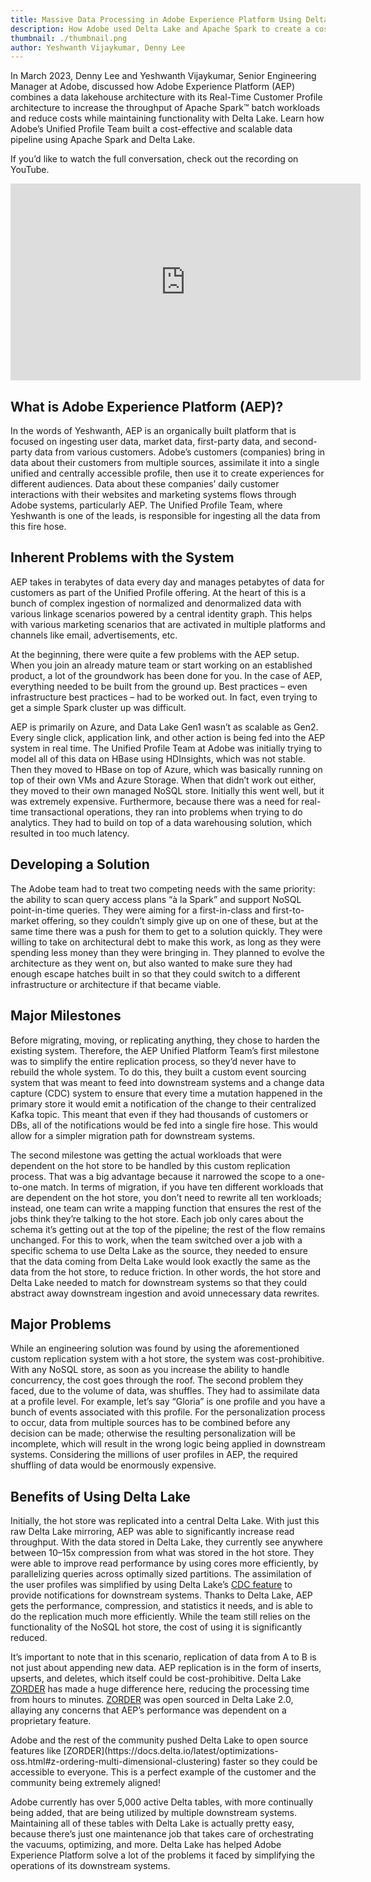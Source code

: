 ```yaml
---
title: Massive Data Processing in Adobe Experience Platform Using Delta Lake
description: How Adobe used Delta Lake and Apache Spark to create a cost-effective and scalable data pipeline
thumbnail: ./thumbnail.png
author: Yeshwanth Vijaykumar, Denny Lee
---
```


In March 2023, Denny Lee and Yeshwanth Vijaykumar, Senior Engineering Manager at Adobe, discussed how Adobe Experience Platform (AEP) combines a data lakehouse architecture with its Real-Time Customer Profile architecture to increase the throughput of Apache Spark™ batch workloads and reduce costs while maintaining functionality with Delta Lake. Learn how Adobe’s Unified Profile Team built a cost-effective and scalable data pipeline using Apache Spark and Delta Lake.

If you’d like to watch the full conversation, check out the recording on YouTube.

<iframe
  width="560"
  height="315"
  src="https://www.youtube.com/embed/TKcL_qy44Ik"
  title="YouTube video player"
  frameborder="0"
  allow="accelerometer; autoplay; clipboard-write; encrypted-media; gyroscope; picture-in-picture; web-share"
  allowfullscreen
></iframe>

## What is Adobe Experience Platform (AEP)?

In the words of Yeshwanth, AEP is an organically built platform that is focused on ingesting user data, market data, first-party data, and second-party data from various customers. Adobe’s customers (companies) bring in data about their customers from multiple sources, assimilate it into a single unified and centrally accessible profile, then use it to create experiences for different audiences. Data about these companies’ daily customer interactions with their websites and marketing systems flows through Adobe systems, particularly AEP. The Unified Profile Team, where Yeshwanth is one of the leads, is responsible for ingesting all the data from this fire hose.

## Inherent Problems with the System

AEP takes in terabytes of data every day and manages petabytes of data for customers as part of the Unified Profile offering. At the heart of this is a bunch of complex ingestion of normalized and denormalized data with various linkage scenarios powered by a central identity graph. This helps with various marketing scenarios that are activated in multiple platforms and channels like email, advertisements, etc.

At the beginning, there were quite a few problems with the AEP setup. When you join an already mature team or start working on an established product, a lot of the groundwork has been done for you. In the case of AEP, everything needed to be built from the ground up. Best practices – even infrastructure best practices – had to be worked out. In fact, even trying to get a simple Spark cluster up was difficult.

AEP is primarily on Azure, and Data Lake Gen1 wasn’t as scalable as Gen2. Every single click, application link, and other action is being fed into the AEP system in real time. The Unified Profile Team at Adobe was initially trying to model all of this data on HBase using HDInsights, which was not stable. Then they moved to HBase on top of Azure, which was basically running on top of their own VMs and Azure Storage. When that didn’t work out either, they moved to their own managed NoSQL store. Initially this went well, but it was extremely expensive. Furthermore, because there was a need for real-time transactional operations, they ran into problems when trying to do analytics. They had to build on top of a data warehousing solution, which resulted in too much latency.

## Developing a Solution

The Adobe team had to treat two competing needs with the same priority: the ability to scan query access plans “à la Spark” and support NoSQL point-in-time queries. They were aiming for a first-in-class and first-to-market offering, so they couldn’t simply give up on one of these, but at the same time there was a push for them to get to a solution quickly. They were willing to take on architectural debt to make this work, as long as they were spending less money than they were bringing in. They planned to evolve the architecture as they went on, but also wanted to make sure they had enough escape hatches built in so that they could switch to a different infrastructure or architecture if that became viable.

## Major Milestones

Before migrating, moving, or replicating anything, they chose to harden the existing system. Therefore, the AEP Unified Platform Team’s first milestone was to simplify the entire replication process, so they’d never have to rebuild the whole system. To do this, they built a custom event sourcing system that was meant to feed into downstream systems and a change data capture (CDC) system to ensure that every time a mutation happened in the primary store it would emit a notification of the change to their centralized Kafka topic. This meant that even if they had thousands of customers or DBs, all of the notifications would be fed into a single fire hose. This would allow for a simpler migration path for downstream systems.

The second milestone was getting the actual workloads that were dependent on the hot store to be handled by this custom replication process. That was a big advantage because it narrowed the scope to a one-to-one match. In terms of migration, if you have ten different workloads that are dependent on the hot store, you don’t need to rewrite all ten workloads; instead, one team can write a mapping function that ensures the rest of the jobs think they’re talking to the hot store. Each job only cares about the schema it’s getting out at the top of the pipeline; the rest of the flow remains unchanged. For this to work, when the team switched over a job with a specific schema to use Delta Lake as the source, they needed to ensure that the data coming from Delta Lake would look exactly the same as the data from the hot store, to reduce friction. In other words, the hot store and Delta Lake needed to match for downstream systems so that they could abstract away downstream ingestion and avoid unnecessary data rewrites.

## Major Problems

While an engineering solution was found by using the aforementioned custom replication system with a hot store, the system was cost-prohibitive. With any NoSQL store, as soon as you increase the ability to handle concurrency, the cost goes through the roof. The second problem they faced, due to the volume of data, was shuffles. They had to assimilate data at a profile level. For example, let’s say “Gloria” is one profile and you have a bunch of events associated with this profile. For the personalization process to occur, data from multiple sources has to be combined before any decision can be made; otherwise the resulting personalization will be incomplete, which will result in the wrong logic being applied in downstream systems. Considering the millions of user profiles in AEP, the required shuffling of data would be enormously expensive.

## Benefits of Using Delta Lake

Initially, the hot store was replicated into a central Delta Lake. With just this raw Delta Lake mirroring, AEP was able to significantly increase read throughput. With the data stored in Delta Lake, they currently see anywhere between 10–15x compression from what was stored in the hot store. They were able to improve read performance by using cores more efficiently, by parallelizing queries across optimally sized partitions. The assimilation of the user profiles was simplified by using Delta Lake’s [CDC feature](https://docs.delta.io/latest/delta-change-data-feed.html#change-data-feed) to provide notifications for downstream systems. Thanks to Delta Lake, AEP gets the performance, compression, and statistics it needs, and is able to do the replication much more efficiently. While the team still relies on the functionality of the NoSQL hot store, the cost of using it is significantly reduced.

It’s important to note that in this scenario, replication of data from A to B is not just about appending new data. AEP replication is in the form of inserts, upserts, and deletes, which itself could be cost-prohibitive. Delta Lake [ZORDER](https://docs.delta.io/latest/optimizations-oss.html#z-ordering-multi-dimensional-clustering) has made a huge difference here, reducing the processing time from hours to minutes. [ZORDER](https://docs.delta.io/latest/optimizations-oss.html#z-ordering-multi-dimensional-clustering) was open sourced in Delta Lake 2.0, allaying any concerns that AEP’s performance was dependent on a proprietary feature.

<Info title="" level="info">
  Adobe and the rest of the community pushed Delta Lake to open source features
  like
  [ZORDER](https://docs.delta.io/latest/optimizations-oss.html#z-ordering-multi-dimensional-clustering)
  faster so they could be accessible to everyone. This is a perfect example of
  the customer and the community being extremely aligned!
</Info>

Adobe currently has over 5,000 active Delta tables, with more continually being added, that are being utilized by multiple downstream systems. Maintaining all of these tables with Delta Lake is actually pretty easy, because there’s just one maintenance job that takes care of orchestrating the vacuums, optimizing, and more. Delta Lake has helped Adobe Experience Platform solve a lot of the problems it faced by simplifying the operations of its downstream systems.

